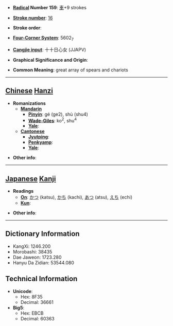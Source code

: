* '''[[Wiktionary:Chinese radical index| Radical]] Number 159''': [[Wiktionary:Chinese radical index 車|車]]+9 strokes

* '''[[Wiktionary:Chinese total strokes index|Stroke number]]''': [[Wiktionary:Chinese total strokes index 16|16]]

* '''Stroke order''': 

* '''[[Wiktionary:Chinese four corner index|Four-Corner System]]''': 5602<sub>7</sub>

* '''[[Wiktionary:Chinese Cangjie index|Cangjie input]]''': 十十日心女 (JJAPV)

* '''Graphical Significance and Origin''': 

* '''Common Meaning''': great array of spears and chariots

----

== [[Chinese]] [[Hanzi]] ==

* '''Romanizations'''
** '''[[Mandarin]]'''
*** '''[[Pinyin]]''': gé (ge2), shù (shu4)
*** '''[[Wade-Giles]]''': ko<sup>2</sup>, shu<sup>4</sup>
*** '''[[Yale]]''': 
** '''[[Cantonese]]'''
*** '''[[Jyutping]]''':
*** '''[[Penkyamp]]''': 
*** '''[[Yale]]''': 

* '''Other info''': 

----

== [[Japanese]] [[Kanji]] ==

* '''Readings'''
** '''[[On]]''': [[かつ]] (katsu), [[かち]] (kachi), [[あつ]] (atsu), [[えち]] (echi)
** '''[[Kun]]''': 

* '''Other info''':  

----

== Dictionary Information ==

* KangXi: 1246.200
* Morobashi: 38435
* Dae Jaweon: 1723.280
* Hanyu Da Zidian: 53544.080

== Technical Information ==

* '''Unicode''':
** Hex: 8F35
** Decimal: 36661
* '''Big5''':
** Hex: EBCB
** Decimal: 60363
